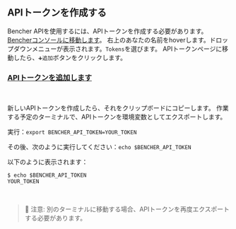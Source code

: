 ## APIトークンを作成する

Bencher APIを使用するには、APIトークンを作成する必要があります。
<a href="/console" target="_blank">Bencherコンソールに移動します</a>。
右上のあなたの名前をhoverします。ドロップダウンメニューが表示されます。`Tokens`を選びます。
APIトークンページに移動したら、`➕追加`ボタンをクリックします。

### <a id="add-an-api-token" href="/auth/signup" target="_blank">APIトークンを追加します</a>
<br />

新しいAPIトークンを作成したら、それをクリップボードにコピーします。
作業する予定のターミナルで、APIトークンを環境変数としてエクスポートします。

実行：`export BENCHER_API_TOKEN=YOUR_TOKEN`

その後、次のように実行してください：`echo $BENCHER_API_TOKEN`

以下のように表示されます：

```
$ echo $BENCHER_API_TOKEN
YOUR_TOKEN
```

<br />

> 🐰 注意: 別のターミナルに移動する場合、APIトークンを再度エクスポートする必要があります。